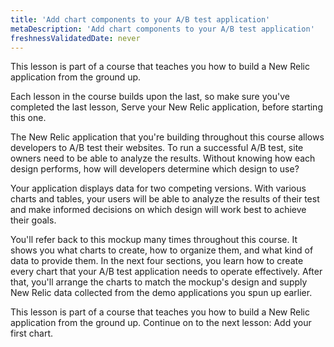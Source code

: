 ```yaml
---
title: 'Add chart components to your A/B test application'
metaDescription: 'Add chart components to your A/B test application'
freshnessValidatedDate: never
---
```


<Callout variant="tip">

This lesson is part of a course that teaches you how to build a New Relic application from the ground up.

Each lesson in the course builds upon the last, so make sure you've completed the last lesson, Serve your New Relic application, before starting this one.

</Callout>


The New Relic application that you're building throughout this course allows developers to A/B test their websites. To run a successful A/B test, site owners need to be able to analyze the results. Without knowing how each design performs, how will developers determine which design to use?

Your application displays data for two competing versions. With various charts and tables, your users will be able to analyze the results of their test and make informed decisions on which design will work best to achieve their goals.

You'll refer back to this mockup many times throughout this course. It shows you what charts to create, how to organize them, and what kind of data to provide them. In the next four sections, you learn how to create every chart that your A/B test application needs to operate effectively. After that, you'll arrange the charts to match the mockup's design and supply New Relic data collected from the demo applications you spun up earlier.

<Callout variant="tip">

This lesson is part of a course that teaches you how to build a New Relic application from the ground up. Continue on to the next lesson: Add your first chart.

</Callout>
